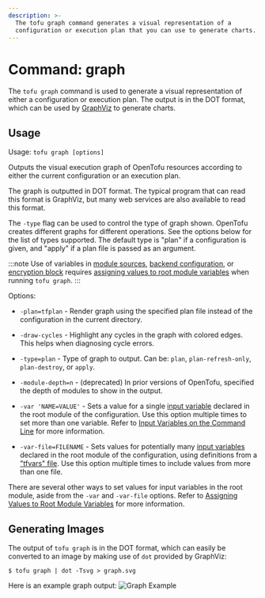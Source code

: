```yaml
---
description: >-
  The tofu graph command generates a visual representation of a
  configuration or execution plan that you can use to generate charts.
---
```


# Command: graph

The `tofu graph` command is used to generate a visual
representation of either a configuration or execution plan.
The output is in the DOT format, which can be used by
[GraphViz](http://www.graphviz.org) to generate charts.

## Usage

Usage: `tofu graph [options]`

Outputs the visual execution graph of OpenTofu resources according to
either the current configuration or an execution plan.

The graph is outputted in DOT format. The typical program that can
read this format is GraphViz, but many web services are also available
to read this format.

The `-type` flag can be used to control the type of graph shown. OpenTofu
creates different graphs for different operations. See the options below
for the list of types supported. The default type is "plan" if a
configuration is given, and "apply" if a plan file is passed as an
argument.

:::note
Use of variables in [module sources](../../language/modules/sources.mdx#support-for-variable-and-local-evaluation),
[backend configuration](../../language/settings/backends/configuration.mdx#variables-and-locals),
or [encryption block](../../language/state/encryption.mdx#configuration)
requires [assigning values to root module variables](../../language/values/variables.mdx#assigning-values-to-root-module-variables)
when running `tofu graph`.
:::

Options:

* `-plan=tfplan`    - Render graph using the specified plan file instead of the
  configuration in the current directory.

* `-draw-cycles`    - Highlight any cycles in the graph with colored edges.
  This helps when diagnosing cycle errors.

* `-type=plan`      - Type of graph to output. Can be: `plan`, `plan-refresh-only`, `plan-destroy`, or `apply`.

* `-module-depth=n` - (deprecated) In prior versions of OpenTofu, specified the
  depth of modules to show in the output.

* `-var 'NAME=VALUE'` - Sets a value for a single
  [input variable](../../language/values/variables.mdx) declared in the
  root module of the configuration. Use this option multiple times to set
  more than one variable. Refer to
  [Input Variables on the Command Line](plan.mdx#input-variables-on-the-command-line) for more information.

* `-var-file=FILENAME` - Sets values for potentially many
  [input variables](../../language/values/variables.mdx) declared in the
  root module of the configuration, using definitions from a
  ["tfvars" file](../../language/values/variables.mdx#variable-definitions-tfvars-files).
  Use this option multiple times to include values from more than one file.

There are several other ways to set values for input variables in the root
module, aside from the `-var` and `-var-file` options. Refer to
[Assigning Values to Root Module Variables](../../language/values/variables.mdx#assigning-values-to-root-module-variables) for more information.

## Generating Images

The output of `tofu graph` is in the DOT format, which can
easily be converted to an image by making use of `dot` provided
by GraphViz:

```shellsession
$ tofu graph | dot -Tsvg > graph.svg
```

Here is an example graph output:
![Graph Example](../../images/graph-example.png)
